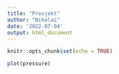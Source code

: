 ```yaml
---
title: "Prosjekt"
author: "Nikolai"
date: '2022-07-04'
output: html_document
---
```


```r
knitr::opts_chunk$set(echo = TRUE)
```

```r
plot(pressure)
```
